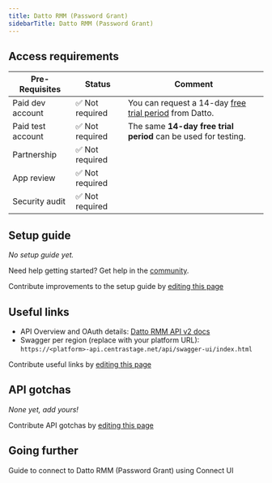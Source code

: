 ```yaml
---
title: Datto RMM (Password Grant)
sidebarTitle: Datto RMM (Password Grant)
---
```



<Overview />
<PreBuiltTooling />
<PreBuiltUseCases />

## Access requirements
| Pre-Requisites    | Status         | Comment                                                                 |
| ----------------- | -------------- | ----------------------------------------------------------------------- |
| Paid dev account  | ✅ Not required | You can request a 14-day [free trial period](https://www.datto.com/request/demo/) from Datto. |
| Paid test account | ✅ Not required | The same **14-day free trial period** can be used for testing.     |
| Partnership       | ✅ Not required |                                                                         |
| App review        | ✅ Not required |                                                                         |
| Security audit    | ✅ Not required |                                                                         |


## Setup guide

_No setup guide yet._

<Tip>Need help getting started? Get help in the [community](https://nango.dev/slack).</Tip>

<Note>Contribute improvements to the setup guide by [editing this page](https://github.com/nangohq/nango/tree/master/docs-v2/integrations/all/datto-rmm-password-grant.mdx)</Note>


## Useful links

-   API Overview and OAuth details: [Datto RMM API v2 docs](https://rmm.datto.com/help/en/Content/2SETUP/APIv2.htm)
-   Swagger per region (replace with your platform URL): `https://<platform>-api.centrastage.net/api/swagger-ui/index.html`

<Note>Contribute useful links by [editing this page](https://github.com/nangohq/nango/tree/master/docs-v2/integrations/all/datto-rmm-password-grant.mdx)</Note>

## API gotchas

_None yet, add yours!_

<Note>Contribute API gotchas by [editing this page](https://github.com/nangohq/nango/tree/master/docs-v2/integrations/all/datto-rmm-password-grant.mdx)</Note>

## Going further

<Card title="Connect to Datto RMM (Password Grant)" icon="link" href="/integrations/all/datto-rmm-password-grant/connect" horizontal>
  Guide to connect to Datto RMM (Password Grant) using Connect UI
</Card>
